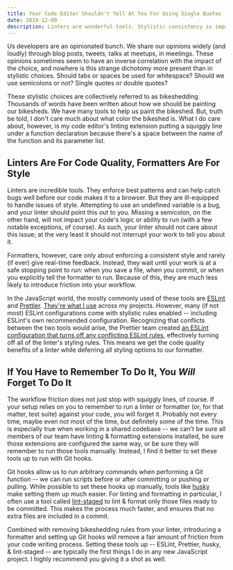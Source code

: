 ```yaml
---
title: Your Code Editor Shouldn't Yell At You For Using Single Quotes
date: 2019-12-09
description: Linters are wonderful tools. Stylistic consistency is important. Linters should never enforce stylistic consistency.
---
```


Us developers are an opinionated bunch. We share our opinions widely (and loudly) through blog posts, tweets, talks at meetups, in meetings. These opinions sometimes seem to have an inverse correlation with the impact of the choice, and nowhere is this strange dichotomy more present than in stylistic choices. Should tabs or spaces be used for whitespace? Should we use semicolons or not? Single quotes or double quotes?

These stylistic choices are collectively referred to as bikeshedding. Thousands of words have been written about how we should be painting our bikesheds. We have many tools to help us paint the bikeshed. But, truth be told, I don't care much about what color the bikeshed is. What I do care about, however, is my code editor's linting extension putting a squiggly line under a function declaration because there's a space between the name of the function and its parameter list.

## Linters Are For Code Quality, Formatters Are For Style

Linters are incredible tools. They enforce best patterns and can help catch bugs well before our code makes it to a browser. But they are ill-equipped to handle issues of style. Attempting to use an undefined variable is a bug, and your linter should point this out to you. Missing a semicolon, on the other hand, will not impact your code's logic or ability to run (with a few notable exceptions, of course). As such, your linter should not care about this issue; at the very least it should not interrupt your work to tell you about it.

Formatters, however, care only about enforcing a consistent style and rarely (if ever) give real-time feedback. Instead, they wait until your work is at a safe stopping point to run: when you save a file, when you commit, or when you explicitly tell the formatter to run. Because of this, they are much less likely to introduce friction into your workflow.

In the JavaScript world, the mostly commonly used of these tools are [ESLint](https://eslint.org) and [Prettier](https://prettier.io). [They're what I use](/colophon/) across my projects. However, many (if not most) ESLint configurations come with stylistic rules enabled -- including ESLint's own recommended configuration. Recognizing that conflicts between the two tools would arise, the Prettier team created [an ESLint configuration that turns off any conflicting ESLint rules](https://github.com/prettier/eslint-config-prettier), effectively turning off all of the linter's styling rules. This means we get the code quality benefits of a linter while deferring all styling options to our formatter.

## If You Have to Remember To Do It, You _Will_ Forget To Do It

The workflow friction does not just stop with squiggly lines, of course. If your setup relies on you to remember to run a linter or formatter (or, for that matter, test suite) against your code, you will forget it. Probably not every time, maybe even not most of the time, but definitely some of the time. This is especially true when working in a shared codebase -- we can't be sure all members of our team have linting & formatting extensions installed, be sure those extensions are configured the same way, or be sure they will remember to run those tools manually. Instead, I find it better to set these tools up to run with Git hooks.

Git hooks allow us to run arbitrary commands when performing a Git function -- we can run scripts before or after committing or pushing or pulling. While possible to set these hooks up manually, tools like [husky](https://github.com/typicode/husky) make setting them up much easier. For linting and formatting in particular, I often use a tool called [lint-staged](https://github.com/okonet/lint-staged) to lint & format only those files ready to be committed. This makes the process much faster, and ensures that no extra files are included in a commit.

Combined with removing bikeshedding rules from your linter, introducing a formatter and setting up Git hooks will remove a fair amount of friction from your code writing process. Setting these tools up -- ESLint, Prettier, husky, & lint-staged -- are typically the first things I do in any new JavaScript project. I highly recommend you giving it a shot as well.
